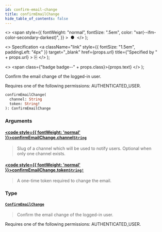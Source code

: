```yaml
---
id: confirm-email-change
title: confirmEmailChange
hide_table_of_contents: false
---
```


  <>
    <span
      style={{
        fontWeight: "normal",
        fontSize: ".5em",
        color: "var(--ifm-color-secondary-darkest)",
      }}
    >
      &nbsp;●&nbsp;
    </span>
  </>
);

  <>
    Specification
    <a
      className="link"
      style={{ fontSize: "1.5em", paddingLeft: "4px" }}
      target="\_blank"
      href={props.url}
      title={"Specified by " + props.url}
    >
      ⎘
    </a>
  </>
);

  <>
    <span class={"badge badge--" + props.class}>{props.text}</span>
  </>
);

Confirm the email change of the logged-in user.

Requires one of the following permissions: AUTHENTICATED_USER.

```graphql
confirmEmailChange(
  channel: String
  token: String!
): ConfirmEmailChange
```

### Arguments

#### [<code style={{ fontWeight: 'normal' }}>confirmEmailChange.<b>channel</b></code>](#)<Bullet />[`String`](../../../developer/api-reference/scalars/string) <Badge class="secondary" text="scalar"/>

> Slug of a channel which will be used to notify users. Optional when only one channel exists.

#### [<code style={{ fontWeight: 'normal' }}>confirmEmailChange.<b>token</b></code>](#)<Bullet />[`String!`](../../../developer/api-reference/scalars/string) <Badge class="secondary" text="non-null"/> <Badge class="secondary" text="scalar"/>

> A one-time token required to change the email.

### Type

#### [`ConfirmEmailChange`](../../../developer/api-reference/objects/confirm-email-change) <Badge class="secondary" text="object"/>

> Confirm the email change of the logged-in user.

Requires one of the following permissions: AUTHENTICATED_USER.

>
